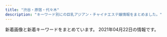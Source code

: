 ```yaml
---
title: "渋谷・原宿・代々木"
description: "キーワード別にの巨乳アジアン・チャイナエステ嬢情報をまとめました。"
---
```


新着画像と新着キーワードをまとめています。
2021年04月22日の情報です。

<DmmAffiliateIns />
<KeywordTable
  shops={
    [
    {
        "station": "JR\u6e0b\u8c37\u99c5\u897f\u53e3",
        "name": "\u6ce1\u6ce1\u30d5\u30a7\u30a2\u30ea\u30fc",
        "img_links": [
            "http://awaawa-fairy.work/img/st018.png",
            "http://awaawa-fairy.work/sp/img/botton.jpg",
            "http://awaawa-fairy.work/img/st26.png",
            "http://awaawa-fairy.work/sp/img/p-15.png",
            "http://awaawa-fairy.work/img/st27.png",
            "http://awaawa-fairy.work/img/sta15.png",
            "http://awaawa-fairy.work/img/st22.png",
            "http://awaawa-fairy.work/sp/img/pc.jpg",
            "http://awaawa-fairy.work/sp/img/sta29.png",
            "http://awaawa-fairy.work/sp/img/sta27.png",
            "http://awaawa-fairy.work/sp/img/info.jpg",
            "http://awaawa-fairy.work/sp/img/t-t.jpg",
            "http://awaawa-fairy.work/sp/img/p-29.png",
            "http://awaawa-fairy.work/img/bottom.png",
            "http://awaawa-fairy.work/sp/img/sys.jpg",
            "http://awaawa-fairy.work/img/st17.png",
            "http://awaawa-fairy.work/img/st29.png",
            "http://awaawa-fairy.work/img/st28.png",
            "http://awaawa-fairy.work/img/sta27.png",
            "http://awaawa-fairy.work/sp/img/tit.jpg",
            "http://awaawa-fairy.work/sp/img/sta18.png",
            "http://awaawa-fairy.work/sp/img/sta17.png",
            "http://awaawa-fairy.work/sp/img/line.jpg",
            "http://awaawa-fairy.work/sp/img/t-r.jpg",
            "http://awaawa-fairy.work/img/sta26.png",
            "http://awaawa-fairy.work/img/head.png",
            "http://awaawa-fairy.work/img/sta29.png",
            "http://awaawa-fairy.work/img/st4.png",
            "http://awaawa-fairy.work/img/sta18.png",
            "http://awaawa-fairy.work/sp/img/add.jpg",
            "http://awaawa-fairy.work/sp/img/sta15.png",
            "http://awaawa-fairy.work/sp/img/p-26.png",
            "http://awaawa-fairy.work/img/sta17.png",
            "http://awaawa-fairy.work/img/mo.png",
            "http://awaawa-fairy.work/sp/img/p-27.png",
            "http://awaawa-fairy.work/img/nos.png",
            "http://awaawa-fairy.work/img/st017.png",
            "http://awaawa-fairy.work/sp/img/sta22.png",
            "http://awaawa-fairy.work/sp/img/tel.jpg",
            "http://awaawa-fairy.work/img/sta28.png",
            "http://awaawa-fairy.work/sp/img/pic.jpg",
            "http://awaawa-fairy.work/sp/img/time.jpg",
            "http://awaawa-fairy.work/img/sta22.png",
            "http://awaawa-fairy.work/sp/img/t-a.jpg",
            "http://awaawa-fairy.work/img/st15.png",
            "http://awaawa-fairy.work/sp/img/mv.jpg",
            "http://awaawa-fairy.work/sp/img/t-o.jpg",
            "http://awaawa-fairy.work/sp/img/sta26.png",
            "http://awaawa-fairy.work/sp/img/sta28.png",
            "http://awaawa-fairy.work/img/st18.png",
            "http://awaawa-fairy.work/sp/img/t-s.jpg"
        ],
        "keywords": {
            "88": 5,
            "D": 4,
            "86": 3,
            "F": 1,
            "85": 4,
            "87": 5,
            "E": 2,
            "C": 17
        },
        "url": "http://awaawa-fairy.work/"
    },
    {
        "url": "http://www.aixin.co.jp/",
        "img_links": [
            "http://www.aixin.co.jp/images/price/long.jpg",
            "http://www.aixin.co.jp/images/staff/rushi/1.jpg",
            "http://www.aixin.co.jp/images/staff/yuzu/yuzu.jpg",
            "http://www.aixin.co.jp/images/staff/ayaka/1.jpg",
            "http://www.aixin.co.jp/images/costume/4.png",
            "http://www.aixin.co.jp/images/costume/3.png",
            "http://www.aixin.co.jp/images/map/google.png",
            "http://www.aixin.co.jp/images/top/top.jpg",
            "http://www.aixin.co.jp/images/costume/7.png",
            "http://www.aixin.co.jp/images/top_pic/top2.jpg",
            "http://www.aixin.co.jp/images/staff/miya/miya.jpg",
            "http://www.aixin.co.jp/images/price/aroma.jpg",
            "http://www.aixin.co.jp/images/staff/ayaka/ayaka.jpg",
            "http://www.aixin.co.jp/images/staff/ruru2/2.jpg",
            "http://www.aixin.co.jp/images/price/hirou.jpg",
            "http://www.aixin.co.jp/images/wanted/wanted.png",
            "http://www.aixin.co.jp/images/costume/2.png",
            "http://www.aixin.co.jp/images/costume/6.png",
            "http://www.aixin.co.jp/images/staff/miya/1.jpg",
            "http://www.aixin.co.jp/images/staff/miki/2.jpg",
            "http://www.aixin.co.jp/images/staff/chiemi/chiemi.jpg",
            "http://www.aixin.co.jp/images/price/tokusen.jpg",
            "http://www.aixin.co.jp/images/staff/ruru2/ruru2.jpg",
            "http://www.aixin.co.jp/images/staff/chiemi/1.jpg",
            "http://www.aixin.co.jp/images/staff/miki/miki.jpg",
            "http://www.aixin.co.jp/images/costume/1.png",
            "http://www.aixin.co.jp/images/staff/rushi/rushi.jpg"
        ],
        "name": "\u30a2\u30a4\u30b7\u30f3",
        "keywords": {},
        "station": "JR\u6e0b\u8c37\u99c5"
    },
    {
        "station": "JR\u6e0b\u8c37\u99c5\u5bae\u76ca\u5742\u53e3",
        "name": "Angel",
        "keywords": {
            "86": 6,
            "D": 8,
            "88": 2,
            "C": 2,
            "E": 4,
            "87": 6
        },
        "url": "http://angel.est.cm/",
        "img_links": [
            "http://angel.est.cm/img/r4.jpg",
            "http://angel.est.cm/photos/sites/23/2018/10/2018100318475591.jpg",
            "http://angel.est.cm/img/r2.jpg",
            "http://angel.est.cm/img/r1.jpg",
            "http://angel.est.cm/photos/sites/23/2019/11/2019110102361631.jpg",
            "http://angel.est.cm/photos/sites/23/2019/05/2019051010094759.jpg",
            "http://angel.est.cm/photos/sites/23/2019/05/2019051010094748.jpg",
            "http://angel.est.cm/img/footer.png",
            "http://angel.est.cm/img/top.png",
            "http://angel.est.cm/photos/sites/23/2016/08/staff2.jpg",
            "http://angel.est.cm/photos/sites/23/2019/05/2019051010094757.jpg",
            "http://angel.est.cm/photos/sites/23/2019/05/2019051010094797.jpg",
            "http://angel.est.cm/img/r3.jpg"
        ]
    },
    {
        "url": "http://www.ogon.work/",
        "keywords": {
            "86": 14,
            "D": 16,
            "C": 60,
            "87": 13,
            "E": 7,
            "84": 58
        },
        "station": "JR\u6e0b\u8c37\u99c5\u30cf\u30c1\u516c\u53e3",
        "name": "\u9ec4\u91d1\u6d77\u5cb8",
        "img_links": [
            "http://www.ogon.work/staff/ayumi1.jpg",
            "http://www.ogon.work/img/s/s_qa.png",
            "http://www.ogon.work/img/bana03.jpg",
            "http://www.ogon.work/staff/momo1.jpg",
            "http://www.ogon.work/staff/ai1.jpg",
            "http://www.ogon.work/staff/yuki1.jpg",
            "http://www.ogon.work/img/interior.jpg",
            "http://www.ogon.work/staff/ayumi2.jpg",
            "http://www.ogon.work/img/icon/new.jpg",
            "http://www.ogon.work/staff/yuki2.jpg",
            "http://www.ogon.work/staff/ai3.jpg",
            "http://www.ogon.work/staff/ayumi3.jpg",
            "http://www.ogon.work/staff/hana1.jpg",
            "http://www.ogon.work/img/contentsbottom.png",
            "http://www.ogon.work/staff/aya2.jpg",
            "http://www.ogon.work/staff/aya3.jpg",
            "http://www.ogon.work/staff/aya1.jpg",
            "http://www.ogon.work/img/bana02.jpg",
            "http://www.ogon.work/staff/ai2.jpg"
        ]
    },
    {
        "station": "JR\u6e0b\u8c37\u99c5\u30cf\u30c1\u516c\u53e3",
        "url": "http://www.sarara-es.xyz",
        "name": "Honey",
        "img_links": [
            "http://www.sarara-es.xyz/images/s_link.png",
            "http://www.sarara-es.xyz/images/r2.jpg",
            "http://www.sarara-es.xyz/images/top.png",
            "http://www.sarara-es.xyz/files/003.jpg",
            "http://www.sarara-es.xyz/images/pick.png",
            "http://www.sarara-es.xyz/images/shop/shop03.jpg",
            "http://www.sarara-es.xyz/images/r5.jpg",
            "http://www.sarara-es.xyz/files/005.jpg",
            "http://www.sarara-es.xyz/images/end.png",
            "http://www.sarara-es.xyz/files/002.jpg",
            "http://www.sarara-es.xyz/images/shop/shop02.jpg",
            "http://www.sarara-es.xyz/images/shop/shop04.jpg",
            "http://www.sarara-es.xyz/images/bj2.jpg",
            "http://www.sarara-es.xyz/files/006.jpg",
            "http://www.sarara-es.xyz/files/001.jpg",
            "http://www.sarara-es.xyz/images/r1.jpg",
            "http://www.sarara-es.xyz/images/s_staff.png",
            "http://www.sarara-es.xyz/files/004.jpg",
            "http://www.sarara-es.xyz/images/news.png",
            "http://www.sarara-es.xyz/images/face.png",
            "http://www.sarara-es.xyz/images/r4.jpg",
            "http://www.sarara-es.xyz/images/shop/shop01.jpg"
        ],
        "keywords": {
            "D": 3,
            "87": 1,
            "85": 3,
            "86": 2,
            "C": 3
        }
    },
    {
        "img_links": [
            "http://www.e-god.work/images/head.jpg",
            "http://www.e-god.work/img/eri1.jpg",
            "http://www.e-god.work/img/yuki1.jpg",
            "http://www.e-god.work/images/sys1.jpg",
            "http://www.e-god.work/images/ais.jpg",
            "http://www.e-god.work/images/line.png",
            "http://www.e-god.work/img/zb.jpg",
            "http://www.e-god.work/images/info.jpg",
            "http://www.e-god.work/images/4.jpg",
            "http://www.e-god.work/images/sys2.jpg",
            "http://www.e-god.work/images/2.jpg",
            "http://www.e-god.work/images/news.jpg",
            "http://www.e-god.work/images/interior_t.jpg",
            "http://www.e-god.work/images/staff_t.jpg",
            "http://www.e-god.work/images/1.jpg",
            "http://www.e-god.work/img/koko2.jpg",
            "http://www.e-god.work/images/int1.jpg",
            "http://www.e-god.work/images/int2.jpg",
            "http://www.e-god.work/images/tel.jpg",
            "http://www.e-god.work/img/koko1.jpg",
            "http://www.e-god.work/images/mobile.jpg"
        ],
        "station": "JR\u6e0b\u8c37\u99c5\u30cf\u30c1\u516c\u53e3",
        "keywords": {},
        "url": "http://www.e-god.work/",
        "name": "\u30b9\u30ef\u30f3"
    },
    {
        "name": "\u68ee\u306e\u9999",
        "keywords": {
            "D": 24,
            "86": 12,
            "C": 19,
            "87": 8,
            "85": 4,
            "83": 4
        },
        "img_links": [
            "http://kokoronosato.tyo.cm/images/room1.jpg",
            "http://kokoronosato.tyo.cm/photos/sites/15/2020/08/2020082205444313.jpg",
            "http://kokoronosato.tyo.cm/images/themes/pink/no2.png",
            "http://kokoronosato.tyo.cm/images/themes/pink/s_staff.png",
            "http://kokoronosato.tyo.cm/photos/sites/15/2020/08/2020082203135850.jpg",
            "http://kokoronosato.tyo.cm/photos/sites/15/2020/08/2020082205444661.jpg",
            "http://kokoronosato.tyo.cm/photos/sites/15/2019/07/2019072809450776.jpg",
            "http://kokoronosato.tyo.cm/photos/sites/15/2019/07/2019072809470568.jpg",
            "http://kokoronosato.tyo.cm/photos/sites/15/2020/08/2020082205443766.jpg",
            "http://kokoronosato.tyo.cm/images/themes/pink/r3.jpg",
            "http://kokoronosato.tyo.cm/link/8831.jpg",
            "http://kokoronosato.tyo.cm/images/themes/pink/mobile.jpg",
            "http://kokoronosato.tyo.cm/images/themes/pink/no1.png",
            "http://kokoronosato.tyo.cm/link/88x31b.jpg",
            "http://kokoronosato.tyo.cm/images/themes/pink/line.png",
            "http://menlog.net/link/menlog8831.jpg",
            "http://kokoronosato.tyo.cm/link/e0016.jpg",
            "http://kokoronosato.tyo.cm/images/themes/pink/s_link.png",
            "http://kokoronosato.tyo.cm/images/room3.jpg",
            "http://kokoronosato.tyo.cm/photos/sites/15/2020/08/2020082203150030.jpg",
            "http://kokoronosato.tyo.cm/images/themes/pink/s_pickup.png",
            "http://kokoronosato.tyo.cm/images/room4.jpg",
            "http://kokoronosato.tyo.cm/images/themes/pink/s_newface.png",
            "http://kokoronosato.tyo.cm/link/walker88.jpg",
            "http://kokoronosato.tyo.cm/photos/sites/15/2019/07/2019072809465934.jpg",
            "http://kokoronosato.tyo.cm/images/themes/pink/s_ranking.png",
            "http://kokoronosato.tyo.cm/images/themes/pink/s_news.png",
            "http://kokoronosato.tyo.cm/link/massage-de_88_31.jpg",
            "http://kokoronosato.tyo.cm/images/room2.jpg",
            "http://kokoronosato.tyo.cm/photos/sites/15/2019/07/2019072809445954.jpg",
            "http://kokoronosato.tyo.cm/link/esthelove88-31.jpg"
        ],
        "url": "http://kokoronosato.tyo.cm/",
        "station": "JR\u6e0b\u8c37\u99c5\u6771\u53e3"
    },
    {
        "img_links": [
            "http://www.kaede-es.club/images/staff/mimi.jpg",
            "http://www.kaede-es.club/images/nav/nav-job.jpg",
            "http://www.kaede-es.club/images/index-tiba_04.jpg",
            "http://www.kaede-es.club/images/staff/2/momo.jpg",
            "http://www.kaede-es.club/images/index-tiba_10.jpg",
            "http://www.kaede-es.club/images/shop/DSC_0087-221x300.jpg",
            "http://www.kaede-es.club/images/nav/nav-staff.jpg",
            "http://www.kaede-es.club/images/t-off-ico.jpg",
            "http://www.kaede-es.club/images/staff/neinei2.jpg",
            "http://www.kaede-es.club/images/shop/DSC_0086-300x199.jpg",
            "http://www.kaede-es.club/images/nav/nav-sys.jpg",
            "http://www.kaede-es.club/images/staff/6.jpg",
            "http://www.kaede-es.club/images/staff/miki.jpg",
            "http://www.kaede-es.club/images/index-tiba_09.jpg",
            "http://www.kaede-es.club/images/index-tiba_13.jpg",
            "http://www.kaede-es.club/images/staff/2/riri.jpg",
            "http://www.kaede-es.club/images/index-tiba_02.jpg",
            "http://www.kaede-es.club/psd/off2-1.jpg",
            "http://www.kaede-es.club/images/staff/2/hana.jpg",
            "http://www.kaede-es.club/psd/off32.jpg",
            "http://www.kaede-es.club/css/2.jpeg",
            "http://www.kaede-es.club/images/shop/DSC_0998-199x300.jpg",
            "http://www.kaede-es.club/images/staff/4/yuyu2.jpg",
            "http://www.kaede-es.club/images/staff/2/7.jpg",
            "http://www.kaede-es.club/images/staff/4/sati.jpg"
        ],
        "url": "http://www.kaede-es.club/",
        "keywords": {},
        "station": "JR\u4ee3\u3005\u6728\u99c5",
        "name": "\u6953"
    },
    {
        "name": "\u30d3\u30e5\u30fc\u30c6\u30a3\u30d5\u30eb\u30ac\u30fc\u30eb",
        "img_links": [
            "http://ipidiw.com/beautifulgirl8/user_data/00000077.jpg",
            "http://ipidiw.com/beautifulgirl8/images/top.png",
            "http://ipidiw.com/beautifulgirl8/user_data/00000087.jpg",
            "http://ipidiw.com/beautifulgirl8/user_data/00000098.jpg",
            "http://ipidiw.com/beautifulgirl8/images/mobile.png",
            "http://ipidiw.com/beautifulgirl8/images/s_news.png",
            "http://ipidiw.com/beautifulgirl8/images/n1.jpg",
            "http://ipidiw.com/beautifulgirl8/images/s3.png",
            "http://ipidiw.com/beautifulgirl8/images/int1.jpg",
            "http://ipidiw.com/beautifulgirl8/images/s_staff.jpg",
            "http://ipidiw.com/beautifulgirl8/images/n3.png",
            "http://ipidiw.com/beautifulgirl8/images/int2.jpg",
            "http://ipidiw.com/beautifulgirl8/user_data/00000073.jpg",
            "http://ipidiw.com/beautifulgirl8/user_data/00000095.jpg",
            "http://ipidiw.com/beautifulgirl8/images/s1.png",
            "http://ipidiw.com/beautifulgirl8/user_data/00000060.jpg",
            "http://ipidiw.com/beautifulgirl8/images/s_pick.png"
        ],
        "station": "JR\u6e0b\u8c37\u99c5\u897f\u53e3",
        "url": "http://ipidiw.com/beautifulgirl8/",
        "keywords": {}
    }
]
}
/>
<DmmAffiliateScript />
